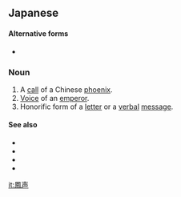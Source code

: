 ==Japanese==
{{ja-kanjitab|ほう|せい|yomi=o}}

====Alternative forms====
* {{ja-l|鶴声}}

===Noun===
{{ja-noun|ほうせい}}

# A [[call]] of a Chinese [[phoenix]].
# [[voice|Voice]] of an [[emperor]].
# Honorific form of a [[letter]] or a [[verbal]] [[message]].

====See also====
* {{ja-r|お言葉|おことば}}
* {{ja-r|お手紙|おてがみ}}
* {{ja-r|ご伝言|ごでんごん}}
* {{ja-r|おことづけ}}

[[it:鳳声]]